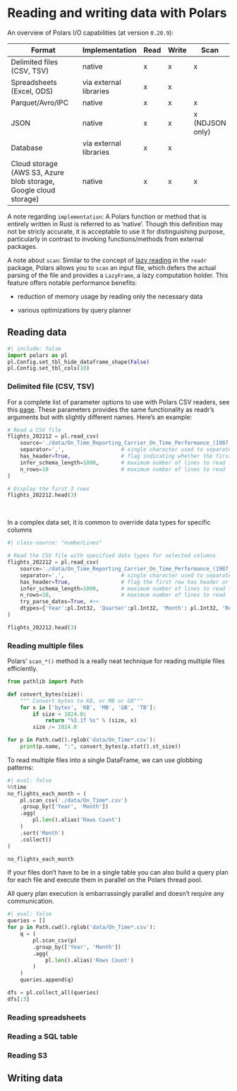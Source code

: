 
# Reading and writing data with Polars

An overview of Polars I/O capabilities (at version `0.20.9`):


| Format                                                           	| Implementation         	| Read 	| Write 	| Scan            	|
|------------------------------------------------------------------	|------------------------	|------	|-------	|-----------------	|
| Delimited files (CSV, TSV)                                       	| native                 	| x    	| x     	| x               	|
| Spreadsheets (Excel, ODS)                                        	| via external libraries 	| x    	| x     	|                 	|
| Parquet/Avro/IPC                                                 	| native                 	| x    	| x     	| x               	|
| JSON                                                             	| native                 	| x    	| x     	| x (NDJSON only) 	|
| Database                                                         	| via external libraries 	| x    	| x     	|                 	|
| Cloud storage (AWS S3, Azure blob storage, Google cloud storage) 	| native                 	| x    	| x     	| x               	|


A note regarding `implementation`: A Polars function or method that is entirely written in Rust is referred to as 'native'. Though this definition may not be stricly accurate, it is acceptable
to use it for distinguishing purpose, particularly in contrast to invoking functions/methods from external packages.

A note about `scan`: Similar to the concept of [lazy reading](https://www.tidyverse.org/blog/2021/11/readr-2-1-0-lazy/) in the `readr` package, Polars allows you to `scan` an input file, which defers the actual parsing of the file and provides a `LazyFrame`, a lazy computation holder. This feature offers notable performance benefits:

* reduction of memory usage by reading only the necessary data

* various optimizations by query planner


## Reading data

```python
#| include: false
import polars as pl
pl.Config.set_tbl_hide_dataframe_shape(False)
pl.Config.set_tbl_cols(10)
```

### Delimited file (CSV, TSV)

For a complete list of parameter options to use with Polars CSV readers, see this [page](https://docs.pola.rs/py-polars/html/reference/api/polars.read_csv.html). These parameters
provides the same functionality as readr's arguments but with slightly different names. Here's an example:

```python
# Read a CSV file
flights_202212 = pl.read_csv(
    source='./data/On_Time_Reporting_Carrier_On_Time_Performance_(1987_present)_2022_12.csv',
    separator=',',                  # single character used to separate fields, default=True
    has_header=True,                # flag indicating whether the first row contains header, default=True
    infer_schema_length=1000,       # maximum number of lines to read for schema inference, default=100
    n_rows=10                       # maximum number of lines to read
)

# Display the first 3 rows
flights_202212.head(3)
```

<br/>

In a complex data set, it is common to override data types for specific columns

```python
#| class-source: "numberLines"

# Read the CSV file with specified data types for selected columns
flights_202212 = pl.read_csv(
    source='./data/On_Time_Reporting_Carrier_On_Time_Performance_(1987_present)_2022_12.csv',
    separator=',',                  # single character used to separate fields, default=True
    has_header=True,                # flag the first row has header or not, default=True
    infer_schema_length=1000,       # maximum number of lines to read to infer schema, default=100
    n_rows=10,                      # maximum number of lines to read
    try_parse_dates=True, #<<
    dtypes={'Year':pl.Int32, 'Quarter':pl.Int32, 'Month': pl.Int32, 'Reporting_Airline': pl.Categorical} #<<
)

flights_202212.head(3)
```

### Reading multiple files

Polars' `scan_*()` method is a really neat technique for reading multiple files efficiently.

```python
from pathlib import Path

def convert_bytes(size):
    """ Convert bytes to KB, or MB or GB"""
    for x in ['bytes', 'KB', 'MB', 'GB', 'TB']:
        if size < 1024.0:
            return "%3.1f %s" % (size, x)
        size /= 1024.0

for p in Path.cwd().rglob('data/On_Time*.csv'):
    print(p.name, ":", convert_bytes(p.stat().st_size))
```

To read multiple files into a single DataFrame, we can use globbing patterns:

```python
#| eval: false
%%time
no_flights_each_month = (
    pl.scan_csv('./data/On_Time*.csv')
    .group_by(['Year', 'Month'])
    .agg(
        pl.len().alias('Rows Count')
    )
    .sort('Month')
    .collect()
)

no_flights_each_month
```

If your files don't have to be in a single table you can also build a query plan for each file and execute them in parallel on the Polars thread pool.

All query plan execution is embarrassingly parallel and doesn't require any communication.

```python
#| eval: false
queries = []
for p in Path.cwd().rglob('data/On_Time*.csv'):
    q = (
        pl.scan_csv(p)
        .group_by(['Year', 'Month'])
        .agg(
            pl.len().alias('Rows Count')
        )
    )
    queries.append(q)

dfs = pl.collect_all(queries)
dfs[:3]
```

### Reading spreadsheets



### Reading a SQL table



### Reading S3


## Writing data